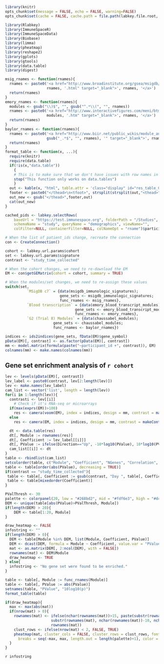 ```r
library(knitr)
opts_chunk$set(message = FALSE, echo = FALSE, warning=FALSE)
opts_chunk$set(cache = FALSE, cache.path = file.path(labkey.file.root, "cache/GeneSetEnrichmentAnalysis/", labkey.user.email, ""))
```

```r
library(Rlabkey)
library(ImmuneSpaceR)
library(ImmuneSpaceData)
library(Biobase)
library(limma)
library(pheatmap)
library(reshape2)
library(gplots)
library(gtools)
library(data.table)
library(digest)
```


```r
msig_rnames <- function(rnames){
  rnames <- paste0('<a href="http://www.broadinstitute.org/gsea/msigdb/cards/',
                   rnames, '.html" target="_blank">', rnames, '</a>')
  return(rnames)
}
emory_rnames <- function(rnames){
  modules <- gsub("\\)$", "", gsub("^.*\\(", "", rnames))
  rnames <- paste0('<a href="http://www.interactivefigures.com/meni/btm416_annotation/btmdata/',
                   modules, '.htm" target="_blank">', rnames, '</a>')
  return(rnames)
}
baylor_rnames <- function(rnames){
  rnames <- paste0('<a href="http://www.biir.net/public_wikis/module_annotation/V2_Trial_8_Modules_',
                   gsub("_.*$", "", rnames), '" target="_blank">', rnames, '</a>')
  return(rnames)
}
format_table <- function(x, ...){
  require(knitr)
  require(data.table)
  if(!is(x,"data.table"))
    {
    # This is to make sure that we don't have issues with row names in data.frames
    stop("This function only works on data.tables")
    }
  out <- kable(x, "html", table.attr = 'class="display" id="res_table_GSEA"', escape = FALSE, output = FALSE, ...)
  footer <- paste0("</thead>\n<tfoot>", strsplit(strsplit(out,"<thead>")[[1]][2],"</thead>")[[1]][1], "</tfoot>\n")
  out_new <- gsub("</thead>",footer,out)
  cat(out_new)
}
```

```r
cached_pids <- labkey.selectRows(
    baseUrl = "https://test.immunespace.org", folderPath = "/Studies",
    schemaName = "study", queryName = "demographics", viewName="",
    colFilter=NULL, containerFilter=NULL, colNameOpt = "rname")$participantid
```

```r
# When the list of patient_ids change, recreate the connection
con <- CreateConnection()
```

```r
cohort <- labkey.url.params$cohort
set <- labkey.url.params$signature
contrast <- "study_time_collected"
```

```r
# When the cohort changes, we need to re-download the EM
EM <- con$getGEMatrix(cohort = cohort, summary = TRUE)
```
```r
# When the modules/set changes, we need to re-assign these values
switch(set,
          `MSigDB c7` = {data(msigdb_immunologic_signatures);
                         gene_sets <- msigdb_immunologic_signatures;
                         func_rnames <- msig_rnames},
          `Blood transcription` = {data(emory_blood_transcript_modules);
                                gene_sets <- emory_blood_transcript_modules;
                                func_rnames <- emory_rnames},
          `G2 (Trial 8) Modules` = {data(chaussabel_modules);
                      gene_sets <- chaussabel_modules;
                      func_rnames <- baylor_rnames})
```

```r
indices <- ids2indices(gene_sets, fData(EM)$gene_symbol)
pData(EM)[, contrast] <- as.factor(pData(EM)[, contrast])
mm <- model.matrix(formula(paste("~participant_id +", contrast)), EM)
colnames(mm) <- make.names(colnames(mm))
```

## Gene set enrichment analysis of `r cohort`

```r
lev <- levels(pData(EM)[, contrast])
lev_label <- paste0(contrast, lev[2:length(lev)])
lev <- make.names(lev_label)
cam_list <- vector('list', length = length(lev))
for(i in 1:length(lev)){
  contrasti <- lev[[i]]
    # Check if it's RNA-seq or microarrays
  if(max(exprs(EM))>100)
    res <- camera(voom(EM), index = indices, design = mm, contrast = makeContrasts(contrasti, levels=mm))
  else
    res <- camera(EM, index = indices, design = mm, contrast = makeContrasts(contrasti, levels=mm))

  dt <- data.table(res) 
  dt[, Module := rownames(res)]
  dt[, Coefficient := lev_label[[i]]]
  dt[, PValue := ifelse(Direction=="Up", -10*log10(PValue), 10*log10(PValue))]
  cam_list[[i]] <- dt
}
table <- rbindlist(cam_list)
setcolorder(table, c("Module", "Coefficient", "NGenes", "Correlation", "Direction", "PValue", "FDR"))
table <- table[order(abs(PValue), decreasing = TRUE)]
if(contrast == "study_time_collected"){
 table <- table[, Coefficient := gsub(contrast, "Day ", table[, Coefficient])]
 table <- table[mixedorder(Coefficient)]
}
```

```r
PValThresh <- 30
palette <- colorpanel(20, low = "#268bd2", mid = "#fdf6e3", high = "#dc322f")
DEM <- unique(table[abs(PValue)>PValThresh, Module])
if(length(DEM) > 20){
    DEM <- table[1:20, Module]
}

draw_heatmap <- FALSE
infostring <- ""
if(length(DEM) > 0){
  DEM <- table[Module %in% DEM, list(Module, Coefficient, PValue)]
  DEM <- dcast(DEM, formula = Module ~ Coefficient, value.var = "PValue")[, c("Module", mixedsort(unique(table$Coefficient))), with = FALSE]
  mat <- as.matrix(DEM[, 2:ncol(DEM), with = FALSE])
  rownames(mat) <- DEM$Module
  draw_heatmap <- TRUE
} else{
  infostring <- "No gene set were found to be enriched."
}
```


```r
table <- table[, Module := func_rnames(Module)]
table <- table[, PValue := abs(PValue)]
setnames(table, "PValue", "10log10(p)")
format_table(table)
```

```r
if(draw_heatmap){
  max <- max(abs(mat))
  if(nrow(mat) > 0){
    rownames(mat) <- ifelse(nchar(rownames(mat))>15, paste(substr(rownames(mat), 1, 12),
                     substr(rownames(mat), nchar(rownames(mat))-10, nchar(rownames(mat))), sep =" ... "),
                     rownames(mat))
    clust_rows <- ifelse(nrow(mat) < 2, FALSE, TRUE)
    pheatmap(mat, cluster_cols = FALSE, cluster_rows = clust_rows, fontsize = 12,
      breaks = seq(-max, max, length.out = length(palette)+1), color = palette)
  }
}
```


`r infostring`
